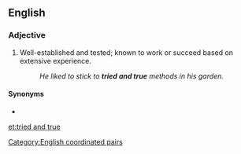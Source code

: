 ==English==

===Adjective===
{{en-adj|head=[[tried]] and [[true]]|-}}

# Well-established and tested; known to work or succeed based on extensive experience.
#: ''He liked to stick to '''tried and true''' methods in his garden.''

====Synonyms====
* {{l|en|tried and tested}}

[[et:tried and true]]
[[Category:English coordinated pairs]]